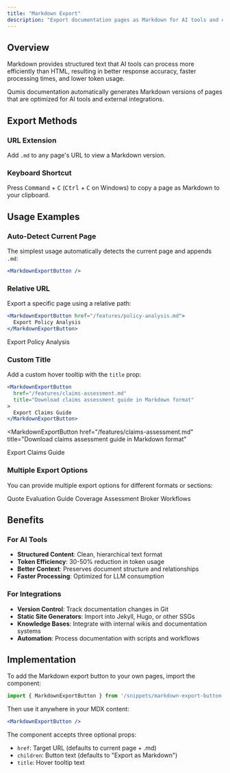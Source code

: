 ```yaml
---
title: "Markdown Export"
description: "Export documentation pages as Markdown for AI tools and external integrations"
---
```



## Overview

Markdown provides structured text that AI tools can process more efficiently than HTML, resulting in better response accuracy, faster processing times, and lower token usage.

Qumis documentation automatically generates Markdown versions of pages that are optimized for AI tools and external integrations.

## Export Methods

### URL Extension

Add `.md` to any page's URL to view a Markdown version.

<MarkdownExportButton />

### Keyboard Shortcut

Press <kbd>Command</kbd> + <kbd>C</kbd> (<kbd>Ctrl</kbd> + <kbd>C</kbd> on Windows) to copy a page as Markdown to your clipboard.

## Usage Examples

### Auto-Detect Current Page

The simplest usage automatically detects the current page and appends `.md`:

```jsx
<MarkdownExportButton />
```

<MarkdownExportButton />

### Relative URL

Export a specific page using a relative path:

```jsx
<MarkdownExportButton href="/features/policy-analysis.md">
  Export Policy Analysis
</MarkdownExportButton>
```

<MarkdownExportButton href="/features/policy-analysis.md">
  Export Policy Analysis
</MarkdownExportButton>

### Custom Title

Add a custom hover tooltip with the `title` prop:

```jsx
<MarkdownExportButton
  href="/features/claims-assessment.md"
  title="Download claims assessment guide in Markdown format"
>
  Export Claims Guide
</MarkdownExportButton>
```

<MarkdownExportButton
  href="/features/claims-assessment.md"
  title="Download claims assessment guide in Markdown format"
>
  Export Claims Guide
</MarkdownExportButton>

### Multiple Export Options

You can provide multiple export options for different formats or sections:

<div className="flex flex-wrap gap-2 mt-4">
  <MarkdownExportButton href="/workflows/quote-evaluation.md">
    Quote Evaluation Guide
  </MarkdownExportButton>

  <MarkdownExportButton href="/workflows/coverage-assessment.md">
    Coverage Assessment
  </MarkdownExportButton>

  <MarkdownExportButton href="/roles/insurance-brokers.md">
    Broker Workflows
  </MarkdownExportButton>
</div>

## Benefits

### For AI Tools
- **Structured Content**: Clean, hierarchical text format
- **Token Efficiency**: 30-50% reduction in token usage
- **Better Context**: Preserves document structure and relationships
- **Faster Processing**: Optimized for LLM consumption

### For Integrations
- **Version Control**: Track documentation changes in Git
- **Static Site Generators**: Import into Jekyll, Hugo, or other SSGs
- **Knowledge Bases**: Integrate with internal wikis and documentation systems
- **Automation**: Process documentation with scripts and workflows

## Implementation

To add the Markdown export button to your own pages, import the component:

```jsx
import { MarkdownExportButton } from '/snippets/markdown-export-button.jsx';
```

Then use it anywhere in your MDX content:

```jsx
<MarkdownExportButton />
```

The component accepts three optional props:
- `href`: Target URL (defaults to current page + .md)
- `children`: Button text (defaults to "Export as Markdown")
- `title`: Hover tooltip text